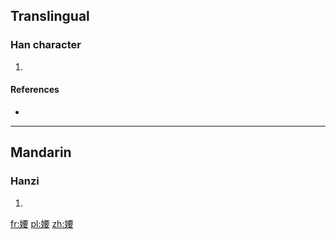 ==Translingual==

===Han character===
{{Han char|rn=38|rad=女|as=09|sn=12|four=|canj=女一田女 (VMWV)}}

# {{defn|Han|sort=女09}}

====References====
* {{Han ref|kx=0265.320|dkj=06460|dj=0533.070|hdz=21064.070|uh=5A79|ud=23161}}

----

==Mandarin==

===Hanzi===
{{cmn-hanzi|pin=[[yǎo]] ([[yao3]])|wg=yao<sup>3</sup>}}

# {{defn|Mandarin|sort=女09}}

[[fr:婹]]
[[pl:婹]]
[[zh:婹]]